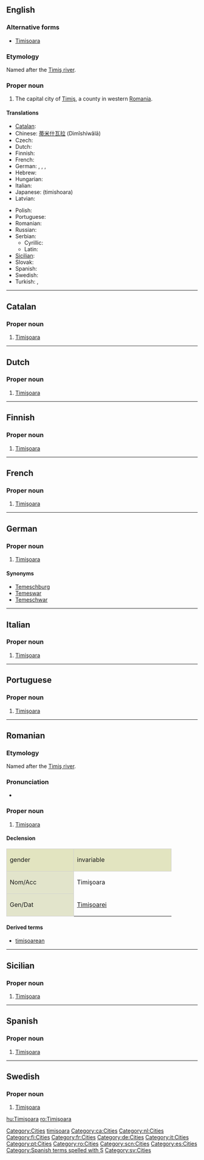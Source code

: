 ==English==
{{wikipedia}}

===Alternative forms===
* [[Timisoara]]

===Etymology===
Named after the [[:w:Timiş river|Timiş river]].

===Proper noun===
{{en-proper noun}}

# The capital city of [[w:Timiş|Timiş]], a county in western [[Romania]].

====Translations====
{{trans-top|city in Romania}}
* [[Catalan]]: {{t-|ca|Timişoara}}
* Chinese: [[蒂米什瓦拉]] (Dìmǐshíwǎlā)
* Czech: {{t-|cs|Temešvár}}
* Dutch: {{t-|nl|Timişoara}}
* Finnish: {{t-|fi|Timişoara}}
* French: {{t-|fr|Timişoara}}
* German: {{t-|de|Timişoara}}, {{t|de|Temeschburg}}, {{t|de|Temeswar}}, {{t|de|Temeschwar}}
* Hebrew: {{t|he|טימישוארה|sc=Hebr}}
* Hungarian: {{t+|hu|Temesvár}}
* Italian: {{t-|it|Timişoara}}
* Japanese: {{t|ja|ティミショアラ|sc=Jpan}} (timishoara)
* Latvian: {{t|lv|Timišoara|xs=Latvian}}
{{trans-mid}}
* Polish: {{t-|pl|Temeszwar}}
* Portuguese: {{t-|pt|Timişoara}}
* Romanian: {{t+|ro|Timişoara}}
* Russian: {{t|ru|Тимишоара|tr=Timišoara|sc=Cyrl}}
* Serbian:
** Cyrillic: {{t|sr|Темишвар|sc=Cyrl}}
** Latin: {{t|sr|Temišvar}}
* [[Sicilian]]: {{t-|scn|Timişoara|xs=Sicilian}}
* Slovak: {{t-|sk|Temešvár}}
* Spanish: {{t-|es|Timişoara}}
* Swedish: {{t-|sv|Timişoara}}
* Turkish: {{t|tr|Tamışvar}}, {{t|tr|Temeşvar}}
{{trans-bottom}}

[[Category:Cities]]
[[Category:English terms spelled with Ş|timisoara]]

----

==Catalan==
{{wikipedia|lang=ca}}

===Proper noun===
{{infl|ca|proper noun|gender=f}}

# [[#English|Timişoara]]

[[Category:ca:Cities]]

----

==Dutch==
{{wikipedia|lang=nl}}

===Proper noun===
{{infl|nl|proper noun}}

# [[#English|Timişoara]]

[[Category:nl:Cities]]

----

==Finnish==
{{wikipedia|lang=fi}}

===Proper noun===
{{infl|fi|proper noun}}

# [[#English|Timişoara]]

[[Category:fi:Cities]]

----

==French==
{{wikipedia|lang=fr}}

===Proper noun===
{{infl|fr|proper noun|gender=f}}

# [[#English|Timişoara]]

[[Category:fr:Cities]]

----

==German==
{{wikipedia|lang=de}}

===Proper noun===
{{infl|de|proper noun}} {{f}}

# [[#English|Timişoara]]

====Synonyms====
* [[Temeschburg]]
* [[Temeswar]]
* [[Temeschwar]]

[[Category:de:Cities]]

----

==Italian==
{{wikipedia|lang=it}}

===Proper noun===
{{infl|it|proper noun|gender=f}}

# [[#English|Timişoara]]

[[Category:it:Cities]]

----

==Portuguese==
{{wikipedia|lang=pt}}

===Proper noun===
{{infl|pt|proper noun|gender=f}}

# [[#English|Timişoara]]

[[Category:pt:Cities]]

----

==Romanian==
{{wikipedia|lang=ro}}

===Etymology===
Named after the [[:w:Timiş river|Timiş river]].

===Pronunciation===
*{{audio-IPA|Timisoara.ogg|/ti.miˈʃwa.ra/|lang=ro}}

===Proper noun===
{{infl|ro|proper noun|gender=f}}

# [[#English|Timişoara]]

====Declension====
<center>
{| style="background:#F0F0F0;border:1px solid #d0d0d0;padding:.2em"

|-
| style="width:10em;background:#e2e4c0;border:1px solid #d0d0d0" | gender {{f}}
! style="width:15em;background:#e2e4c0;border:1px solid #d0d0d0" | invariable

|-
! style="height:3em;background:#e2e4cb;border:1px solid #d0d0d0" | Nom/Acc
| Timişoara

|-
! style="height:3em;background:#e2e4cb;border:1px solid #d0d0d0" | Gen/Dat
| [[Timişoarei]]

|}</center>

====Derived terms====
* [[timişoarean]]

[[Category:ro:Cities]]

----

==Sicilian==
{{wikipedia|lang=scn}}

===Proper noun===
{{infl|scn|proper noun|gender=f}}

# [[#English|Timişoara]]

[[Category:scn:Cities]]

----

==Spanish==
{{wikipedia|lang=es}}

===Proper noun===
{{es-proper noun|f}}

# [[#English|Timişoara]]

[[Category:es:Cities]]
[[Category:Spanish terms spelled with Ş]]
----

==Swedish==
{{wikipedia|lang=sv}}

===Proper noun===
{{infl|sv|proper noun|g=n}}

# [[#English|Timişoara]]

[[Category:sv:Cities]]

[[hu:Timişoara]]
[[ro:Timişoara]]